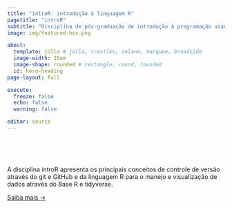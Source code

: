 ```yaml
---
title: "introR: introdução à linguagem R"
pagetitle: "introR"
subtitle: "Disciplina de pós-graduação de introdução à programação usando a linguagem R com foco em dados ecológicos."
image: img/featured-hex.png

about:
  template: jolla # jolla, trestles, solana, marquee, broadside
  image-width: 15em
  image-shape: rounded # rectangle, round, rounded
  id: hero-heading
page-layout: full

execute: 
  freeze: false
  echo: false
  warning: false

editor: source
---
```


<br><br><br>

::: {#hero-heading}

A disciplina introR apresenta os principais conceitos de controle de versão através do git e GitHub e da linguagem R para o manejo e visualização de dados através do Base R e tidyverse.

[Saiba mais &rarr;](/syllabus){.about-links .subtitle}

:::
<!-- hero-heading -->
